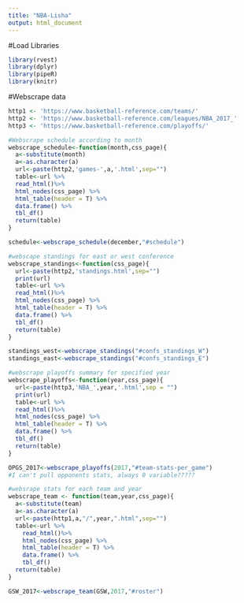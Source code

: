 ```yaml
---
title: "NBA-Lisha"
output: html_document
---
```


#Load Libraries
```r
library(rvest)
library(dplyr)
library(pipeR)
library(knitr)

```

#Webscrape data
```r
http1 <- 'https://www.basketball-reference.com/teams/'
http2 <- 'https://www.basketball-reference.com/leagues/NBA_2017_'
http3 <- 'https://www.basketball-reference.com/playoffs/'

#Webscrape schedule according to month
webscrape_schedule<-function(month,css_page){
  a<-substitute(month)
  a<-as.character(a)
  url<-paste(http2,'games-',a,'.html',sep="")
  table<-url %>% 
  read_html()%>% 
  html_nodes(css_page) %>% 
  html_table(header = T) %>%
  data.frame() %>%
  tbl_df()
  return(table)
}

schedule<-webscrape_schedule(december,"#schedule")

#webscape standings for east or west conference
webscrape_standings<-function(css_page){
  url<-paste(http2,'standings.html',sep="")
  print(url)
  table<-url %>% 
  read_html()%>% 
  html_nodes(css_page) %>% 
  html_table(header = T) %>%
  data.frame() %>%
  tbl_df()
  return(table)
}

standings_west<-webscrape_standings("#confs_standings_W")
standings_east<-webscrape_standings("#confs_standings_E")

#webscrape playoffs summary for specified year 
webscrape_playoffs<-function(year,css_page){
  url<-paste(http3,'NBA_',year,'.html',sep = "")
  print(url)
  table<-url %>% 
  read_html()%>% 
  html_nodes(css_page) %>% 
  html_table(header = T) %>%
  data.frame() %>%
  tbl_df()
  return(table)
}

OPGS_2017<-webscrape_playoffs(2017,"#team-stats-per_game")
#I can't pull opponents stats, always 0 variable?????

#websrape stats for each team and year
webscrape_team <- function(team,year,css_page){
  a<-substitute(team)
  a<-as.character(a)
  url<-paste(http1,a,"/",year,".html",sep="")
  table<-url %>% 
    read_html()%>% 
    html_nodes(css_page) %>% 
    html_table(header = T) %>%
    data.frame() %>%
    tbl_df()
  return(table)
}

GSW_2017<-webscrape_team(GSW,2017,"#roster")

```

